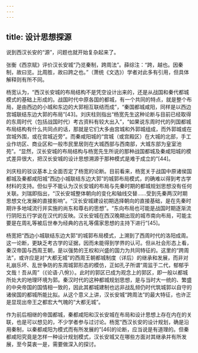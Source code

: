 ```yaml
---
---
---
```

title: 设计思想探源
---




说到西汉长安的“源”，问题也就开始复杂起来了。

张衡《西京赋》评价汉长安城“乃览秦制，跨周法”。薛综注：“跨，越也。因秦制，故曰览。比周胜，故曰跨之也。”（萧统《文选》）学者对此多有引用，但具体解释则有所不同。

杨宽认为，“西汉长安城的布局结构不是凭空设计出来的，还是从战国和秦代都城模式的基础上形成的。战国时代中原各国的都城，有一个共同的特点，就是整个布局，是由西边的小城和东边的大郭相互联结而成”，“秦国都城咸阳，同样是以西边宫城联结东边大郭的布局”[43]。刘庆柱则指出“杨宽先生这种论断与目前已经取得的东周时代（包括战国时代）考古资料有较大出入”，“如果说东周时代的列国都城布局结构有什么共同点的话，那就是它们大多由宫城和外郭城组成，而外郭城或在宫城外围，或在宫城近旁”。而秦咸阳城的“宫城（或宫殿区）在大城的北部，手工业作坊区、商业区和一般市民里居则在大城西部与西南部，大城东部为皇室池苑”。“显然，汉长安城的布局结构与杨宽先生所说的那种战国都城及秦咸阳城的模式差异很大，把汉长安城的设计思想溯源于那种模式是难于成立的”[44]。

刘庆柱的驳议基本上全面否定了杨宽的论断。目前看来，杨宽关于战国中原诸侯国都城及秦都咸阳城“西边小城联结东边大郭”的城郭布局模式，的确难以得到考古学材料的支持。但似乎不能认为汉长安城的布局与先秦时期的都城规划思想没有任何关联。刘瑞即指出，“汉长安城整体朝向的变化和轴线交替……受到先秦两汉时期思想文化发展的直接影响”。“汉长安城建设初期选择朝向的直接基础，是在先秦时期许多地域流行并实施的尚东和尊右的思想”。“东向布局也可能是战国时期逐渐流行阴阳五行学说在汉代的反映。汉长安城在西汉晚期出现的城市南向布局，可能主要是在周礼等被后世奉为经典的古礼等儒家思想的主持下进行”[45]。

杨宽把“西边小城联结东边大郭”的城郭布局模式，上溯到了西周时代的洛阳成周。这一论断，更缺乏考古学的证据，因而未能得到学界的认可。但从社会形态上看，秦汉帝国与西周王朝，是以强势的王权和兴盛的国力为共同特征的。这里的“跨周法”，或许应是对“大都无城”的西周王朝都城制度（详后）的继承和发展，而非对礼崩乐坏、乱世争防的东周城郭形态的模仿，正如孔子所谓“周监于二代，郁郁乎文哉！吾从周”（《论语·八佾》）。此时的郭区已成为观念上的郭区，即一般以都城所处大的地理环境为郭。秦汉时代的这种都城规划思想，是与当时大一统的、繁盛的中央帝国的国情相一致的，因此其都城建制也远非战乱频仍时代筑城郭以自守的诸侯国的都城所能比拟。从这个意义上讲，汉长安城“跨周法”的最大特征，也许正是显现出帝王之都宏大气魄的“大都无城”。

作为前后相继的帝国都城，秦都咸阳和汉长安城在布局和设计思想上存在内在的关联，也是可以想见的，不少学者参与过讨论。杨宽“西汉长安的设计规划，确是沿用秦制，以秦都咸阳为模式而有所发展的”[46]的论断，应当说是有道理的。但秦都咸阳究竟是怎样一种设计规划模式，汉长安城又在哪些方面对其继承并有所发展，至今莫衷一是，需要做深入的探讨。